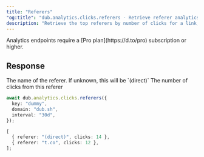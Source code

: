 ```yaml
---
title: "Referers"
"og:title": "dub.analytics.clicks.referers - Retrieve referer analytics - TypeScript SDK"
description: "Retrieve the top referers by number of clicks for a link, a domain, or the authenticated workspace."
---
```



<Note>
  Analytics endpoints require a [Pro plan](https://d.to/pro) subscription or
  higher.
</Note>

<AnalyticsArguments />

## Response

<ResponseField name="referer" type="string" required>
  The name of the referer. If unknown, this will be `(direct)`
</ResponseField>

<ResponseField name="clicks" type="number" required>
  The number of clicks from this referer
</ResponseField>

<RequestExample>

```typescript
await dub.analytics.clicks.referers({
  key: "dummy",
  domain: "dub.sh",
  interval: "30d",
});
```

</RequestExample>

<ResponseExample>

```typescript
[
  { referer: "(direct)", clicks: 14 },
  { referer: "t.co", clicks: 12 },
];
```

</ResponseExample>
